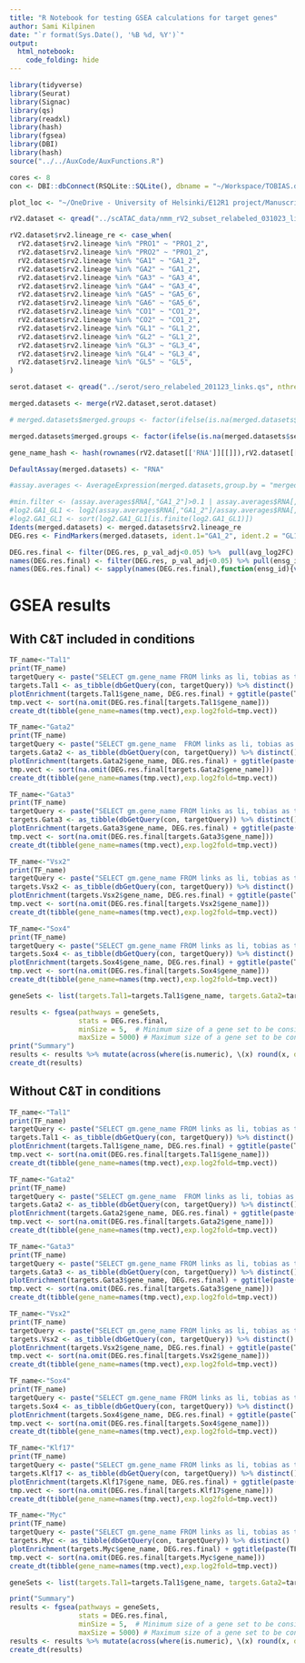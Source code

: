 ```yaml
---
title: "R Notebook for testing GSEA calculations for target genes"
author: Sami Kilpinen
date: "`r format(Sys.Date(), '%B %d, %Y')`"
output: 
  html_notebook:
    code_folding: hide
---
```


```r
library(tidyverse)
library(Seurat)
library(Signac)
library(qs)
library(readxl)
library(hash)
library(fgsea)
library(DBI)
library(hash)
source("../../AuxCode/AuxFunctions.R")
```

```r
cores <- 8
con <- DBI::dbConnect(RSQLite::SQLite(), dbname = "~/Workspace/TOBIAS.dr.h12_130324.sqlite")
```


```r
plot_loc <- "~/OneDrive - University of Helsinki/E12R1 project/Manuscript I - Regulation of Tal1 dependent rV2 lineage bifurcation/Figures/plots/training/"

rV2.dataset <- qread("../scATAC_data/nmm_rV2_subset_relabeled_031023_links.qs", nthreads = cores)

rV2.dataset$rv2.lineage_re <- case_when(
  rV2.dataset$rv2.lineage %in% "PRO1" ~ "PRO1_2",
  rV2.dataset$rv2.lineage %in% "PRO2" ~ "PRO1_2",
  rV2.dataset$rv2.lineage %in% "GA1" ~ "GA1_2",
  rV2.dataset$rv2.lineage %in% "GA2" ~ "GA1_2",
  rV2.dataset$rv2.lineage %in% "GA3" ~ "GA3_4",
  rV2.dataset$rv2.lineage %in% "GA4" ~ "GA3_4",
  rV2.dataset$rv2.lineage %in% "GA5" ~ "GA5_6",
  rV2.dataset$rv2.lineage %in% "GA6" ~ "GA5_6",
  rV2.dataset$rv2.lineage %in% "CO1" ~ "CO1_2",
  rV2.dataset$rv2.lineage %in% "CO2" ~ "CO1_2",
  rV2.dataset$rv2.lineage %in% "GL1" ~ "GL1_2",
  rV2.dataset$rv2.lineage %in% "GL2" ~ "GL1_2",
  rV2.dataset$rv2.lineage %in% "GL3" ~ "GL3_4",
  rV2.dataset$rv2.lineage %in% "GL4" ~ "GL3_4",
  rV2.dataset$rv2.lineage %in% "GL5" ~ "GL5",
)

serot.dataset <- qread("../serot/sero_relabeled_201123_links.qs", nthreads = cores)
```

```r
merged.datasets <- merge(rV2.dataset,serot.dataset)

# merged.datasets$merged.groups <- factor(ifelse(is.na(merged.datasets$sero.lineage), merged.datasets$rv2.lineage, merged.datasets$sero.lineage), levels=c("PRO1","PRO2","CO1","CO2","GA1","GA2","GA3","GA4","GA5","GA6","GL1","GL2","GL3","GL4","GL5","SR1","SR2","SR3"))

merged.datasets$merged.groups <- factor(ifelse(is.na(merged.datasets$sero.lineage), merged.datasets$rv2.lineage_re, merged.datasets$sero.lineage), levels=c("PRO1_2","CO1_2","GA1_2","GA3_4","GA5_6","GL1_2","GL3_4","GL5","SR1","SR2","SR3"))

gene_name_hash <- hash(rownames(rV2.dataset[['RNA']][[]]),rV2.dataset[['RNA']][[]][,1])

DefaultAssay(merged.datasets) <- "RNA"
```


```r
#assay.averages <- AverageExpression(merged.datasets,group.by = "merged.groups")

#min.filter <- (assay.averages$RNA[,"GA1_2"]>0.1 | assay.averages$RNA[,"GA1_2"]==0) & (assay.averages$RNA[,"GL1_2"]>0.1 | assay.averages$RNA[,"GL1_2"]==0)
#log2.GA1_GL1 <- log2(assay.averages$RNA[,"GA1_2"]/assay.averages$RNA[,"GL1_2"])
#log2.GA1_GL1 <- sort(log2.GA1_GL1[is.finite(log2.GA1_GL1)])
Idents(merged.datasets) <- merged.datasets$rv2.lineage_re
DEG.res <- FindMarkers(merged.datasets, ident.1="GA1_2", ident.2 = "GL1_2") %>% rownames_to_column(var="ensg_id") %>% as_tibble()

DEG.res.final <- filter(DEG.res, p_val_adj<0.05) %>%  pull(avg_log2FC)
names(DEG.res.final) <- filter(DEG.res, p_val_adj<0.05) %>% pull(ensg_id)
names(DEG.res.final) <- sapply(names(DEG.res.final),function(ensg_id){values(gene_name_hash[ensg_id])})
```

# GSEA results {.tabset}

## With C&T included in conditions

```r
TF_name<-"Tal1"
print(TF_name)
targetQuery <- paste("SELECT gm.gene_name FROM links as li, tobias as tb, CT_data as ct, gene_metadata as gm WHERE gm.ensg_id=li.ensg_id AND tb.features=li.feature AND tb.TF_gene_name='",toupper(TF_name),"' AND li.zscore>2 AND li.pvalue<0.001 AND ct.target_gene_name='",TF_name,"' AND (tb.GA1_2_bound=1 OR tb.GL1_2_bound=1) AND ct.feature=tb.features AND tb.TFBS_name='TAL1.H12CORE.0.P.B_TAL1.H12CORE.0.P.B' AND tb.mean_cons>0.5;",sep="")
targets.Tal1 <- as_tibble(dbGetQuery(con, targetQuery)) %>% distinct()
plotEnrichment(targets.Tal1$gene_name, DEG.res.final) + ggtitle(paste(TF_name,"target enrichments in GA/GL DEG"))
tmp.vect <- sort(na.omit(DEG.res.final[targets.Tal1$gene_name]))
create_dt(tibble(gene_name=names(tmp.vect),exp.log2fold=tmp.vect))

TF_name<-"Gata2"
print(TF_name)
targetQuery <- paste("SELECT gm.gene_name  FROM links as li, tobias as tb, CT_data as ct, gene_metadata as gm WHERE gm.ensg_id=li.ensg_id AND tb.features=li.feature AND tb.TF_gene_name='",toupper(TF_name),"' AND li.zscore>2 AND li.pvalue<0.001 AND ct.target_gene_name='",TF_name,"' AND (tb.GA1_2_bound=1 OR tb.GL1_2_bound=1) AND ct.feature=tb.features AND tb.mean_cons>0.5;",sep="") 
targets.Gata2 <- as_tibble(dbGetQuery(con, targetQuery)) %>% distinct()
plotEnrichment(targets.Gata2$gene_name, DEG.res.final) + ggtitle(paste(TF_name,"target enrichments in GA/GL DEG"))
tmp.vect <- sort(na.omit(DEG.res.final[targets.Gata2$gene_name]))
create_dt(tibble(gene_name=names(tmp.vect),exp.log2fold=tmp.vect))

TF_name<-"Gata3"
print(TF_name)
targetQuery <- paste("SELECT gm.gene_name FROM links as li, tobias as tb, CT_data as ct, gene_metadata as gm WHERE gm.ensg_id=li.ensg_id AND tb.features=li.feature AND tb.TF_gene_name='",toupper(TF_name),"' AND li.zscore>2 AND li.pvalue<0.001 AND ct.target_gene_name='",TF_name,"' AND (tb.GA1_2_bound=1 OR tb.GL1_2_bound=1) AND ct.feature=tb.features AND tb.mean_cons>0.5;",sep="") 
targets.Gata3 <- as_tibble(dbGetQuery(con, targetQuery)) %>% distinct()
plotEnrichment(targets.Gata3$gene_name, DEG.res.final) + ggtitle(paste(TF_name,"target enrichments in GA/GL DEG"))
tmp.vect <- sort(na.omit(DEG.res.final[targets.Gata3$gene_name]))
create_dt(tibble(gene_name=names(tmp.vect),exp.log2fold=tmp.vect))

TF_name<-"Vsx2"
print(TF_name)
targetQuery <- paste("SELECT gm.gene_name FROM links as li, tobias as tb, CT_data as ct, gene_metadata as gm WHERE gm.ensg_id=li.ensg_id AND tb.features=li.feature AND tb.TF_gene_name='",toupper(TF_name),"' AND li.zscore>2 AND li.pvalue<0.001 AND ct.target_gene_name='",TF_name,"' AND (tb.GA1_2_bound=1 OR tb.GL1_2_bound=1) AND ct.feature=tb.features AND tb.mean_cons>0.5;",sep="")
targets.Vsx2 <- as_tibble(dbGetQuery(con, targetQuery)) %>% distinct()
plotEnrichment(targets.Vsx2$gene_name, DEG.res.final) + ggtitle(paste(TF_name,"target enrichments in GA/GL DEG"))
tmp.vect <- sort(na.omit(DEG.res.final[targets.Vsx2$gene_name]))
create_dt(tibble(gene_name=names(tmp.vect),exp.log2fold=tmp.vect))

TF_name<-"Sox4"
print(TF_name)
targetQuery <- paste("SELECT gm.gene_name FROM links as li, tobias as tb, CT_data as ct, gene_metadata as gm WHERE gm.ensg_id=li.ensg_id AND tb.features=li.feature AND tb.TF_gene_name='",toupper(TF_name),"' AND li.zscore>2 AND li.pvalue<0.001 AND ct.target_gene_name='",TF_name,"' AND (tb.GA1_2_bound=1 OR tb.GL1_2_bound=1) AND ct.feature=tb.features AND tb.mean_cons>0.5;",sep="") 
targets.Sox4 <- as_tibble(dbGetQuery(con, targetQuery)) %>% distinct()
plotEnrichment(targets.Sox4$gene_name, DEG.res.final) + ggtitle(paste(TF_name,"target enrichments in GA/GL DEG"))
tmp.vect <- sort(na.omit(DEG.res.final[targets.Sox4$gene_name]))
create_dt(tibble(gene_name=names(tmp.vect),exp.log2fold=tmp.vect))

geneSets <- list(targets.Tal1=targets.Tal1$gene_name, targets.Gata2=targets.Gata2$gene_name, targets.Gata3=targets.Gata3$gene_name,targets.Sox4=targets.Sox4$gene_name, targets.Vsx2=targets.Vsx2$gene_name)

results <- fgsea(pathways = geneSets, 
                 stats = DEG.res.final, 
                 minSize = 5,  # Minimum size of a gene set to be considered
                 maxSize = 5000) # Maximum size of a gene set to be considered
print("Summary")
results <- results %>% mutate(across(where(is.numeric), \(x) round(x, digits=3)))
create_dt(results)
```

## Without C&T in conditions

```r
TF_name<-"Tal1"
print(TF_name)
targetQuery <- paste("SELECT gm.gene_name FROM links as li, tobias as tb, gene_metadata as gm WHERE gm.ensg_id=li.ensg_id AND tb.features=li.feature AND tb.TF_gene_name='",toupper(TF_name),"' AND li.zscore>2 AND li.pvalue<0.001 AND (tb.GA1_2_bound=1 OR tb.GL1_2_bound=1)  AND tb.TFBS_name='TAL1.H12CORE.0.P.B_TAL1.H12CORE.0.P.B' AND tb.mean_cons>0.5;",sep="")
targets.Tal1 <- as_tibble(dbGetQuery(con, targetQuery)) %>% distinct()
plotEnrichment(targets.Tal1$gene_name, DEG.res.final) + ggtitle(paste(TF_name,"target enrichments in GA/GL DEG"))
tmp.vect <- sort(na.omit(DEG.res.final[targets.Tal1$gene_name]))
create_dt(tibble(gene_name=names(tmp.vect),exp.log2fold=tmp.vect))

TF_name<-"Gata2"
print(TF_name)
targetQuery <- paste("SELECT gm.gene_name  FROM links as li, tobias as tb, gene_metadata as gm WHERE gm.ensg_id=li.ensg_id AND tb.features=li.feature AND tb.TF_gene_name='",toupper(TF_name),"' AND li.zscore>2 AND li.pvalue<0.001 AND (tb.GA1_2_bound=1 OR tb.GL1_2_bound=1) AND tb.mean_cons>0.5;",sep="") 
targets.Gata2 <- as_tibble(dbGetQuery(con, targetQuery)) %>% distinct()
plotEnrichment(targets.Gata2$gene_name, DEG.res.final) + ggtitle(paste(TF_name,"target enrichments in GA/GL DEG"))
tmp.vect <- sort(na.omit(DEG.res.final[targets.Gata2$gene_name]))
create_dt(tibble(gene_name=names(tmp.vect),exp.log2fold=tmp.vect))

TF_name<-"Gata3"
print(TF_name)
targetQuery <- paste("SELECT gm.gene_name FROM links as li, tobias as tb, gene_metadata as gm WHERE gm.ensg_id=li.ensg_id AND tb.features=li.feature AND tb.TF_gene_name='",toupper(TF_name),"' AND li.zscore>2 AND li.pvalue<0.001 AND (tb.GA1_2_bound=1 OR tb.GL1_2_bound=1)  AND tb.mean_cons>0.5;",sep="") 
targets.Gata3 <- as_tibble(dbGetQuery(con, targetQuery)) %>% distinct()
plotEnrichment(targets.Gata3$gene_name, DEG.res.final) + ggtitle(paste(TF_name,"target enrichments in GA/GL DEG"))
tmp.vect <- sort(na.omit(DEG.res.final[targets.Gata3$gene_name]))
create_dt(tibble(gene_name=names(tmp.vect),exp.log2fold=tmp.vect))

TF_name<-"Vsx2"
print(TF_name)
targetQuery <- paste("SELECT gm.gene_name FROM links as li, tobias as tb, gene_metadata as gm WHERE gm.ensg_id=li.ensg_id AND tb.features=li.feature AND tb.TF_gene_name='",toupper(TF_name),"' AND li.zscore>2 AND li.pvalue<0.001 AND (tb.GA1_2_bound=1 OR tb.GL1_2_bound=1) AND tb.mean_cons>0.5;",sep="")
targets.Vsx2 <- as_tibble(dbGetQuery(con, targetQuery)) %>% distinct()
plotEnrichment(targets.Vsx2$gene_name, DEG.res.final) + ggtitle(paste(TF_name,"target enrichments in GA/GL DEG"))
tmp.vect <- sort(na.omit(DEG.res.final[targets.Vsx2$gene_name]))
create_dt(tibble(gene_name=names(tmp.vect),exp.log2fold=tmp.vect))

TF_name<-"Sox4"
print(TF_name)
targetQuery <- paste("SELECT gm.gene_name FROM links as li, tobias as tb, gene_metadata as gm WHERE gm.ensg_id=li.ensg_id AND tb.features=li.feature AND tb.TF_gene_name='",toupper(TF_name),"' AND li.zscore>2 AND li.pvalue<0.001 AND (tb.GA1_2_bound=1 OR tb.GL1_2_bound=1) AND tb.mean_cons>0.5;",sep="") 
targets.Sox4 <- as_tibble(dbGetQuery(con, targetQuery)) %>% distinct()
plotEnrichment(targets.Sox4$gene_name, DEG.res.final) + ggtitle(paste(TF_name,"target enrichments in GA/GL DEG"))
tmp.vect <- sort(na.omit(DEG.res.final[targets.Sox4$gene_name]))
create_dt(tibble(gene_name=names(tmp.vect),exp.log2fold=tmp.vect))

TF_name<-"Klf17"
print(TF_name)
targetQuery <- paste("SELECT gm.gene_name FROM links as li, tobias as tb, gene_metadata as gm WHERE gm.ensg_id=li.ensg_id AND tb.features=li.feature AND tb.TF_gene_name='",toupper(TF_name),"' AND li.zscore>2 AND li.pvalue<0.001 AND (tb.GA1_2_bound=1 OR tb.GL1_2_bound=1) AND tb.mean_cons>0.5;",sep="") 
targets.Klf17 <- as_tibble(dbGetQuery(con, targetQuery)) %>% distinct()
plotEnrichment(targets.Klf17$gene_name, DEG.res.final) + ggtitle(paste(TF_name,"target enrichments in GA/GL DEG"))
tmp.vect <- sort(na.omit(DEG.res.final[targets.Klf17$gene_name]))
create_dt(tibble(gene_name=names(tmp.vect),exp.log2fold=tmp.vect))

TF_name<-"Myc"
print(TF_name)
targetQuery <- paste("SELECT gm.gene_name FROM links as li, tobias as tb, gene_metadata as gm WHERE gm.ensg_id=li.ensg_id AND tb.features=li.feature AND tb.TF_gene_name='",toupper(TF_name),"' AND li.zscore>2 AND li.pvalue<0.001 AND (tb.GA1_2_bound=1 OR tb.GL1_2_bound=1) AND tb.mean_cons>0.5;",sep="") 
targets.Myc <- as_tibble(dbGetQuery(con, targetQuery)) %>% distinct()
plotEnrichment(targets.Myc$gene_name, DEG.res.final) + ggtitle(paste(TF_name,"target enrichments in GA/GL DEG"))
tmp.vect <- sort(na.omit(DEG.res.final[targets.Myc$gene_name]))
create_dt(tibble(gene_name=names(tmp.vect),exp.log2fold=tmp.vect))

geneSets <- list(targets.Tal1=targets.Tal1$gene_name, targets.Gata2=targets.Gata2$gene_name, targets.Gata3=targets.Gata3$gene_name,targets.Sox4=targets.Sox4$gene_name, targets.Vsx2=targets.Vsx2$gene_name,targets.Klf17=targets.Klf17$gene_name,targets.Myc=targets.Myc$gene_name)

print("Summary")
results <- fgsea(pathways = geneSets, 
                 stats = DEG.res.final, 
                 minSize = 5,  # Minimum size of a gene set to be considered
                 maxSize = 5000) # Maximum size of a gene set to be considered
results <- results %>% mutate(across(where(is.numeric), \(x) round(x, digits=3)))
create_dt(results)
```

<!-- ```{r} -->
<!-- TF_name<-"Tal1" -->
<!-- targetQuery <- paste("SELECT gm.gene_name FROM links as li, tobias as tb, CT_data as ct, gene_metadata as gm WHERE gm.ensg_id=li.ensg_id AND tb.features=li.feature AND tb.TF_gene_name='",toupper(TF_name),"' AND li.zscore>2 AND tb.GA1_2_bound=1 AND GL1_2_bound=0 AND li.pvalue<0.001 AND ct.target_gene_name='",TF_name,"' AND ct.feature=tb.features AND tb.TFBS_name='TAL1.H12CORE.0.P.B_TAL1.H12CORE.0.P.B' AND tb.mean_cons>0.5;",sep="")  -->
<!-- targets.Tal1 <- as_tibble(dbGetQuery(con, targetQuery)) %>% distinct() -->


<!-- targetQuery <- paste("SELECT gm.gene_name FROM links as li, tobias as tb, gene_metadata as gm WHERE gm.ensg_id=li.ensg_id AND tb.features=li.feature AND tb.TF_gene_name='",toupper(TF_name),"' AND li.zscore>2 AND tb.GA1_2_bound=0 AND GL1_2_bound=1 AND li.pvalue<0.001 AND tb.TFBS_name='TAL1.H12CORE.0.P.B_TAL1.H12CORE.0.P.B';",sep="")  -->
<!-- targets.Tal1 <- as_tibble(dbGetQuery(con, targetQuery)) %>% distinct() -->
<!-- ``` -->


<!-- ```{r} -->
<!-- TF_name<-"Vsx2" -->
<!-- log2.GA1_GL1 <- log2(assay.averages$RNA[,"GA1"]/assay.averages$RNA[,"GL1"]) -->
<!-- log2.GA1_GL1 <- sort(log2.GA1_GL1[is.finite(log2.GA1_GL1)]) -->

<!-- targetQuery <- paste("SELECT li.feature FROM links as li, tobias as tb, CT_data as ct WHERE tb.features=li.feature AND tb.TF_gene_name='",toupper(TF_name),"' AND li.zscore>1.5 AND tb.GL1_2_bound=0 AND tb.GA1_2_bound=1 AND li.pvalue<0.001 AND ct.target_gene_name='",TF_name,"' AND ct.feature=tb.features;",sep="")  -->
<!-- targets.1 <- as_tibble(dbGetQuery(con, targetQuery)) %>% distinct() -->

<!-- geneSets <- list(Vsxset1=targets.1$ensg_id, GABA.genes=GABA.genes,GLU.genes=GLUT.genes) -->

<!-- results_Vsx2 <- fgsea(pathways = geneSets,  -->
<!--                  stats = log2.GA1_GL1,  -->
<!--                  minSize = 6,  # Minimum size of a gene set to be considered -->
<!--                  maxSize = 5000) # Maximum size of a gene set to be considered -->

<!-- ``` -->


<!-- ```{r} -->
<!-- gene_groups <- read_excel("../ExpressionNeuralnet/data/GeneGroupExample.xlsx") -->
<!-- gene_groups_long <- pivot_longer(gene_groups, cols = everything(), names_to = "Group", values_to = "feature") -->
<!-- ``` -->

<!-- ```{r} -->
<!-- for (gr in unique(gene_groups_long$Group)){ -->
<!--   ensg.ids <- filter(gene_groups_long, Group==gr) %>% pull(feature) -->
<!--   pdf(file=paste(plot_loc,paste(gr,"_violinplots.pdf",sep=""),sep=""), width = 15, height = 12, onefile=TRUE) -->
<!--   for (ensg.id in ensg.ids){ -->
<!--     tryCatch( -->
<!--       {plot.to.plot <- VlnPlot(merged.datasets, ensg.id, group.by = "merged.groups") + ggtitle(paste(ensg.id,gene_name_hash[[ensg.id]],sep=" - ")) -->
<!--       print(plot.to.plot) -->
<!--       } -->
<!--      , error=function(cond) { -->
<!--        paste(ensg.id,"not found",sep=" ") -->
<!--        } -->
<!--     ) -->
<!--   } -->
<!--   dev.off() -->
<!-- } -->
<!-- ``` -->

